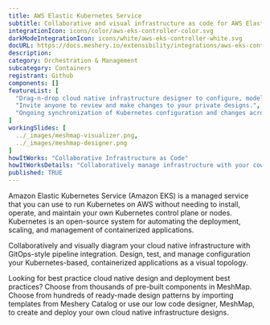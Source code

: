 ```yaml
---
title: AWS Elastic Kubernetes Service
subtitle: Collaborative and visual infrastructure as code for AWS Elastic Kubernetes Service
integrationIcon: icons/color/aws-eks-controller-color.svg
darkModeIntegrationIcon: icons/white/aws-eks-controller-white.svg
docURL: https://docs.meshery.io/extensibility/integrations/aws-eks-controller
description: 
category: Orchestration & Management
subcategory: Containers
registrant: Github
components: []
featureList: [
  "Drag-n-drop cloud native infrastructure designer to configure, model, and deploy your workloads.",
  "Invite anyone to review and make changes to your private designs.",
  "Ongoing synchronization of Kubernetes configuration and changes across any number of clusters."
]
workingSlides: [
  ../_images/meshmap-visualizer.png,
  ../_images/meshmap-designer.png
]
howItWorks: "Collaborative Infrastructure as Code"
howItWorksDetails: "Collaboratively manage infrastructure with your coworkers synchronously sharing the same designs."
published: TRUE
---
```

<p>
Amazon Elastic Kubernetes Service (Amazon EKS) is a managed service that you can use to run Kubernetes on AWS without needing to install, operate, and maintain your own Kubernetes control plane or nodes. Kubernetes is an open-source system for automating the deployment, scaling, and management of containerized applications.
</p>
<p>
    Collaboratively and visually diagram your cloud native infrastructure with GitOps-style pipeline integration. Design, test, and manage configuration your Kubernetes-based, containerized applications as a visual topology.
</p>
<p>
    Looking for best practice cloud native design and deployment best practices? Choose from thousands of pre-built components in MeshMap. Choose from hundreds of ready-made design patterns by importing templates from Meshery Catalog or use our low code designer, MeshMap, to create and deploy your own cloud native infrastructure designs.
</p>
